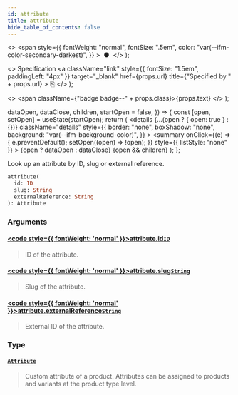 ```yaml
---
id: attribute
title: attribute
hide_table_of_contents: false
---
```


  <>
    <span
      style={{
        fontWeight: "normal",
        fontSize: ".5em",
        color: "var(--ifm-color-secondary-darkest)",
      }}
    >
      &nbsp;●&nbsp;
    </span>
  </>
);

  <>
    Specification
    <a
      className="link"
      style={{ fontSize: "1.5em", paddingLeft: "4px" }}
      target="\_blank"
      href={props.url}
      title={"Specified by " + props.url}
    >
      ⎘
    </a>
  </>
);

  <>
    <span className={"badge badge--" + props.class}>{props.text}</span>
  </>
);


  dataOpen,
  dataClose,
  children,
  startOpen = false,
}) => {
  const [open, setOpen] = useState(startOpen);
  return (
    <details
      {...(open ? { open: true } : {})}
      className="details"
      style={{
        border: "none",
        boxShadow: "none",
        background: "var(--ifm-background-color)",
      }}
    >
      <summary
        onClick={(e) => {
          e.preventDefault();
          setOpen((open) => !open);
        }}
        style={{ listStyle: "none" }}
      >
        {open ? dataOpen : dataClose}
      </summary>
      {open && children}
    </details>
  );
};

Look up an attribute by ID, slug or external reference.

```graphql
attribute(
  id: ID
  slug: String
  externalReference: String
): Attribute
```

### Arguments

#### [<code style={{ fontWeight: 'normal' }}>attribute.<b>id</b></code>](#)<Bullet />[`ID`](../../../api-reference/miscellaneous/scalars/id) <Badge class="secondary" text="scalar"/>

> ID of the attribute.

#### [<code style={{ fontWeight: 'normal' }}>attribute.<b>slug</b></code>](#)<Bullet />[`String`](../../../api-reference/miscellaneous/scalars/string) <Badge class="secondary" text="scalar"/>

> Slug of the attribute.

#### [<code style={{ fontWeight: 'normal' }}>attribute.<b>externalReference</b></code>](#)<Bullet />[`String`](../../../api-reference/miscellaneous/scalars/string) <Badge class="secondary" text="scalar"/>

> External ID of the attribute.
>
> <Badge text="Added in Saleor 3.10" class="secondary margin-bottom--sm" />

### Type

#### [`Attribute`](../../../api-reference/attributes/objects/attribute) <Badge class="secondary" text="object"/>

> Custom attribute of a product. Attributes can be assigned to products and variants at the product type level.

